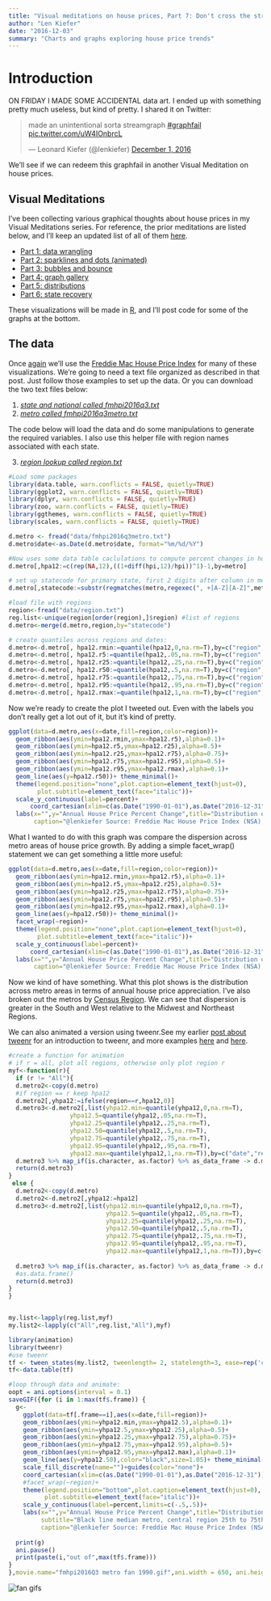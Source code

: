 ```yaml
---
title: "Visual meditations on house prices, Part 7: Don't cross the streams!"
author: "Len Kiefer"
date: "2016-12-03"
summary: "Charts and graphs exploring house price trends"
---
```

# Introduction

ON FRIDAY I MADE SOME ACCIDENTAL data art. I ended up with something pretty much useless, but kind of pretty.  I shared it on Twitter:

<blockquote class="twitter-tweet" data-lang="en"><p lang="en" dir="ltr">made an unintentional sorta streamgraph <a href="https://twitter.com/hashtag/graphfail?src=hash">#graphfail</a> <a href="https://t.co/uW4IOnbrcL">pic.twitter.com/uW4IOnbrcL</a></p>&mdash; Leonard Kiefer (@lenkiefer) <a href="https://twitter.com/lenkiefer/status/804448317891457024">December 1, 2016</a></blockquote>
<script async src="//platform.twitter.com/widgets.js" charset="utf-8"></script>


We'll see if we can redeem this graphfail in another Visual Meditation on house prices.

## Visual Meditations 

I've been collecting various graphical thoughts about house prices in my Visual Meditations series. For reference, the prior meditations are listed below, and I'll keep an updated list of all of them [here](~/2016/05/08/2016-05-08-visual-meditations-on-house-prices ).

* [Part 1: data wrangling ](../2016-05-08-visual-meditations-on-house-prices-part1 )
* [Part 2: sparklines and dots (animated) ](../2016-05-08-visual-meditations-on-house-prices-part2 )
* [Part 3: bubbles and bounce ](../../10/2016-05-10-visual-meditations-on-house-prices-part3 )
* [Part 4: graph gallery ](../../14/2016-05-14-visual-meditations-on-house-prices-part4 )
* [Part 5: distributions ](../../../08/13/2016-08-13-visual-meditations-on-house-prices-part5 )
* [Part 6: state recovery ](../../../11/03/2016-11-03-visual-meditations-on-house-prices-part6 )

These visualizations will be made in [R](https://www.r-project.org/), and I'll post code for some of the graphs at the bottom.


## The data

Once [again](../2016-05-08-visual-meditations-on-house-prices-part1 ) we'll use the [Freddie Mac House Price Index](http://www.freddiemac.com/finance/house_price_index.html) for many of these visualizations.  We're going to need a text file organized as described in that post. Just follow those examples to set up the data. Or you can download the two text files below:

1. [*state and national called fmhpi2016q3.txt*]({{ site.url }}/img/charts_nov_3_2016/fmhpi2016q3.txt)
2. [*metro called fmhpi2016q3metro.txt*]({{ site.url }}/img/charts_nov_3_2016/fmhpi2016q3metro.txt)

The code below will load the data and do some manipulations to generate the required variables.  I also use this helper file with region names associated with each state.

3. [*region lookup called region.txt*]({{ site.url }}/img/charts_nov_3_2016/fmhpi2016q3metro.txt)

``` r
#Load some packages
library(data.table, warn.conflicts = FALSE, quietly=TRUE)
library(ggplot2, warn.conflicts = FALSE, quietly=TRUE)
library(dplyr, warn.conflicts = FALSE, quietly=TRUE)
library(zoo, warn.conflicts = FALSE, quietly=TRUE)
library(ggthemes, warn.conflicts = FALSE, quietly=TRUE)
library(scales, warn.conflicts = FALSE, quietly=TRUE)

d.metro <- fread("data/fmhpi2016q3metro.txt")
d.metro$date<-as.Date(d.metro$date, format="%m/%d/%Y")

#Now uses some data table caclulations to compute percent changes in house prices by state/metro
d.metro[,hpa12:=c(rep(NA,12),((1+diff(hpi,12)/hpi))^1)-1,by=metro]  

# set up statecode for primary state, first 2 digits after column in metro name
d.metro[,statecode:=substr(regmatches(metro,regexec(", +[A-Z][A-Z]",metro)),3,4)]

#load file with regions 
region<-fread("data/region.txt")
reg.list<-unique(region[order(region),]$region) #list of regions
d.metro<-merge(d.metro,region,by="statecode")

# create quantiles across regions and dates:
d.metro<-d.metro[, hpa12.rmin:=quantile(hpa12,0,na.rm=T),by=c("region","date")]
d.metro<-d.metro[, hpa12.r5:=quantile(hpa12,.05,na.rm=T),by=c("region","date")]
d.metro<-d.metro[, hpa12.r25:=quantile(hpa12,.25,na.rm=T),by=c("region","date")]
d.metro<-d.metro[, hpa12.r50:=quantile(hpa12,.5,na.rm=T),by=c("region","date")]
d.metro<-d.metro[, hpa12.r75:=quantile(hpa12,.75,na.rm=T),by=c("region","date")]
d.metro<-d.metro[, hpa12.r95:=quantile(hpa12,.95,na.rm=T),by=c("region","date")]
d.metro<-d.metro[, hpa12.rmax:=quantile(hpa12,1,na.rm=T),by=c("region","date")]
```

Now we're ready to create the plot I tweeted out.  Even with the labels you don't really get a lot out of it, but it's kind of pretty.


```r
ggplot(data=d.metro,aes(x=date,fill=region,color=region))+
  geom_ribbon(aes(ymin=hpa12.rmin,ymax=hpa12.r5),alpha=0.1)+
  geom_ribbon(aes(ymin=hpa12.r5,ymax=hpa12.r25),alpha=0.5)+
  geom_ribbon(aes(ymin=hpa12.r25,ymax=hpa12.r75),alpha=0.75)+
  geom_ribbon(aes(ymin=hpa12.r75,ymax=hpa12.r95),alpha=0.5)+
  geom_ribbon(aes(ymin=hpa12.r95,ymax=hpa12.rmax),alpha=0.1)+
  geom_line(aes(y=hpa12.r50))+ theme_minimal()+
  theme(legend.position="none",plot.caption=element_text(hjust=0),
        plot.subtitle=element_text(face="italic"))+
  scale_y_continuous(label=percent)+
      coord_cartesian(xlim=c(as.Date("1990-01-01"),as.Date("2016-12-31")))+
  labs(x="",y="Annual House Price Percent Change",title="Distribution of year-over-year house price growth across metros", subtitle="Black line median metro, central region 25th to 75th percentiles,\nlighter regions are 5th to 25th (75th to 95th) and min to 5th (95th to max)",
       caption="@lenkiefer Source: Freddie Mac House Price Index (NSA), metros assigned to region based on primary state.")
```

What I wanted to do with this graph was compare the dispersion across metro areas of house price growth.  By adding a simple facet_wrap() statement we can get something a little more useful:

```r
ggplot(data=d.metro,aes(x=date,fill=region,color=region))+
  geom_ribbon(aes(ymin=hpa12.rmin,ymax=hpa12.r5),alpha=0.1)+
  geom_ribbon(aes(ymin=hpa12.r5,ymax=hpa12.r25),alpha=0.5)+
  geom_ribbon(aes(ymin=hpa12.r25,ymax=hpa12.r75),alpha=0.75)+
  geom_ribbon(aes(ymin=hpa12.r75,ymax=hpa12.r95),alpha=0.5)+
  geom_ribbon(aes(ymin=hpa12.r95,ymax=hpa12.rmax),alpha=0.1)+
  geom_line(aes(y=hpa12.r50))+ theme_minimal()+
  facet_wrap(~region)+
  theme(legend.position="none",plot.caption=element_text(hjust=0),
        plot.subtitle=element_text(face="italic"))+
  scale_y_continuous(label=percent)+
      coord_cartesian(xlim=c(as.Date("1990-01-01"),as.Date("2016-12-31")))+
  labs(x="",y="Annual House Price Percent Change",title="Distribution of year-over-year house price growth across metros", subtitle="Black line median metro, central region 25th to 75th percentiles,\nlighter regions are 5th to 25th (75th to 95th) and min to 5th (95th to max)",
       caption="@lenkiefer Source: Freddie Mac House Price Index (NSA), metros assigned to region based on primary state.")
```

Now we kind of have something.  What this plot shows is the distribution across metro areas in terms of annual house price appreciation. I've also broken out the metros by [Census Region](http://www.census.gov/econ/census/help/geography/regions_and_divisions.html).  We can see that dispersion is greater in the South and West relative to the Midwest and Northeast Regions.

We can also animated a version using tweenr.See my earlier [post about tweenr](../2016-05-29-improving-R-animated-gifs-with-tweenr ) for an introduction to tweenr, and more examples [here](../2016-05-30-more-tweenr-animations ) and [here](../2016-06-26-week-in-review ). 

```r

#create a function for animation
# if r = all, plot all regions, otherwise only plot region r
myf<-function(r){
  if (r != "All"){
  d.metro2<-copy(d.metro)
  #if region == r keep hpa12
  d.metro2[,yhpa12:=ifelse(region==r,hpa12,0)]
  d.metro3<-d.metro2[,list(yhpa12.min=quantile(yhpa12,0,na.rm=T),
                 yhpa12.5=quantile(yhpa12,.05,na.rm=T),
                 yhpa12.25=quantile(yhpa12,.25,na.rm=T),
                 yhpa12.50=quantile(yhpa12,.5,na.rm=T),
                 yhpa12.75=quantile(yhpa12,.75,na.rm=T),
                 yhpa12.95=quantile(yhpa12,.95,na.rm=T),
                 yhpa12.max=quantile(yhpa12,1,na.rm=T)),by=c("date","region")]
  d.metro3 %>% map_if(is.character, as.factor) %>% as_data_frame -> d.metro3
  return(d.metro3)
}
 else {
  d.metro2<-copy(d.metro)
  d.metro2<-d.metro2[,yhpa12:=hpa12]
  d.metro3<-d.metro2[,list(yhpa12.min=quantile(yhpa12,0,na.rm=T),
                           yhpa12.5=quantile(yhpa12,.05,na.rm=T),
                           yhpa12.25=quantile(yhpa12,.25,na.rm=T),
                           yhpa12.50=quantile(yhpa12,.5,na.rm=T),
                           yhpa12.75=quantile(yhpa12,.75,na.rm=T),
                           yhpa12.95=quantile(yhpa12,.95,na.rm=T),
                           yhpa12.max=quantile(yhpa12,1,na.rm=T)),by=c("date","region")]
  
  d.metro3 %>% map_if(is.character, as.factor) %>% as_data_frame -> d.metro3
  #as.data.frame()
  return(d.metro3)
}
}


my.list<-lapply(reg.list,myf)
my.list2<-lapply(c("All",reg.list,"All"),myf)

library(animation)
library(tweenr)
#use tweenr
tf <- tween_states(my.list2, tweenlength= 2, statelength=3, ease=rep('cubic-in-out',50), nframes=60)
tf<-data.table(tf)

#loop through data and animate:
oopt = ani.options(interval = 0.1)
saveGIF({for (i in 1:max(tf$.frame)) {
  g<-
    ggplot(data=tf[.frame==i],aes(x=date,fill=region))+
    geom_ribbon(aes(ymin=yhpa12.min,ymax=yhpa12.5),alpha=0.1)+
    geom_ribbon(aes(ymin=yhpa12.5,ymax=yhpa12.25),alpha=0.5)+
    geom_ribbon(aes(ymin=yhpa12.25,ymax=yhpa12.75),alpha=0.75)+
    geom_ribbon(aes(ymin=yhpa12.75,ymax=yhpa12.95),alpha=0.5)+
    geom_ribbon(aes(ymin=yhpa12.95,ymax=yhpa12.max),alpha=0.1)+
    geom_line(aes(y=yhpa12.50),color="black",size=1.05)+ theme_minimal()+
    scale_fill_discrete(name="")+guides(color="none")+
    coord_cartesian(xlim=c(as.Date("1990-01-01"),as.Date("2016-12-31")))+
    #facet_wrap(~region)+
    theme(legend.position="bottom",plot.caption=element_text(hjust=0),
          plot.subtitle=element_text(face="italic"))+
    scale_y_continuous(label=percent,limits=c(-.5,.5))+
    labs(x="",y="Annual House Price Percent Change",title="Distribution of year-over-year house price growth across metros",
         subtitle="Black line median metro, central region 25th to 75th percentiles,\nlighter regions are 5th to 25th (75th to 95th) and min to 5th (95th to max)",
         caption="@lenkiefer Source: Freddie Mac House Price Index (NSA), metros assigned to region based on primary state.")
  
  print(g)
  ani.pause()
  print(paste(i,"out of",max(tf$.frame)))
}
},movie.name="fmhpi2016Q3 metro fan 1990.gif",ani.width = 650, ani.height = 450)
```

<img src="{{ site.url }}/img/charts_dec_3_2016/fmhpi2016Q3 metro fan 1990.gif" alt="fan gifs"/>


